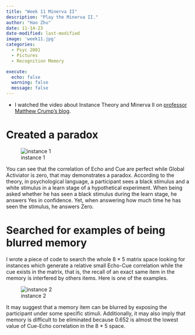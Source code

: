 ```yaml
---
title: "Week 11 Minerva II"
description: "Play the Minerva II."
author: "Hao Zhu"
date: 11-14-23
date-modified: last-modified
image: 'week11.jpg'
categories:
  - Psyc 2001
  - Pictures
  - Recognition Memory

execute:
  echo: false
  warning: false
  message: false
---
```


-   I watched the video about Instance Theory and Minerva II on [professor Matthew Crump's blog](https://www.crumplab.com/cognition/articles/modules/L11_Instance_Theory.html).

# Created a paradox

![instance 1](instance_1.png)

You can see that the correlation of Echo and Cue are perfect while Global Activiator is zero, that may demonstrates a paradox. According to the theory, in psychological language, a participant sees a black stimulus and a white stimulus in a learn stage of a hypothetical experiment. When being asked whether he has seen a black stimulus during the learn stage, he answers Yes in confidence. Yet, when answering how much time he has seen the stimulus, he answers Zero.

# Searched for examples of being blurred memory

I wrote a piece of code to search the whole 8 \* 5 matrix space looking for instances which generate a relative small Echo-Cue correlation while the cue exists in the matrix, that is, the recall of an exact same item in the memory is interfered by others items. Here is one of the examples.

![instance 2](instance_2.png)

It may suggest that a memory item can be blurred by exposing the participant under some specific stimuli. Additionally, it may also imply that memory is difficult to be eliminated because 0.652 is almost the lowest value of Cue-Echo correlation in the 8 \* 5 space.
